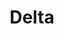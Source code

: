 ---
title: "Delta"
summary: "This application was developed using Flutter with the goal of assisting the presidential election process."
publishedAt: "2024-04-08"
images:
  - "/images/projects/delta/delta.png"
---